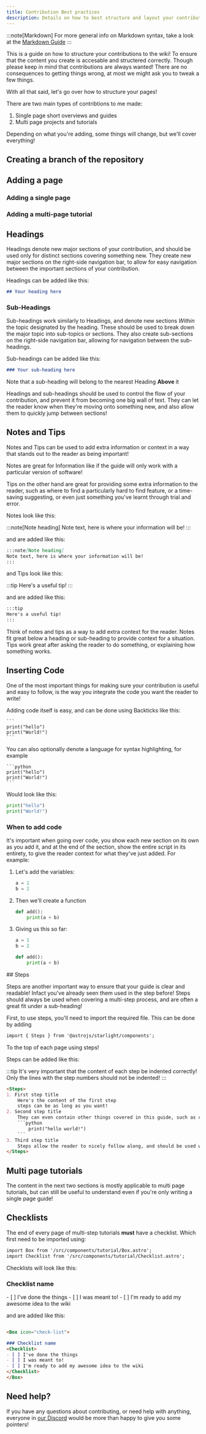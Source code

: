 ```yaml
---
title: Contribution Best practices
description: Details on how to best structure and layout your contributions
---
```




:::note[Markdown]
For more general info on Markdown syntax, take a look at the [Markdown Guide](https://www.markdownguide.org/basic-syntax/#overview)
:::

This is a guide on how to structure your contributions to the wiki! To ensure that the content you create is accesable and structered correctly. 
Though please keep in mind that contributions are always wanted! There are no consequences to getting things wrong, at most we might ask you to tweak a few things.

With all that said, let's go over how to structure your pages!

There are two main types of contribtions to me made:

1. Single page short overviews and guides
2. Multi page projects and tutorials

Depending on what you're adding, some things will change, but we'll cover everything!

## Creating a branch of the repository

## Adding a page

### Adding a single page

### Adding a multi-page tutorial

## Headings

Headings denote new major sections of your contribution, and should be used only for distinct sections covering something new. They create new major sections on the right-side navigation bar, to allow for easy navigation between the important sections of your contribution.

Headings can be added like this:

```md
## Your heading here
```

### Sub-Headings

Sub-headings work similarly to Headings, and denote new sections <i>Within</i> the topic designated by the heading. These should be used to break down the major topic into sub-topics or sections. They also create sub-sections on the right-side navigation bar, allowing for navigation between the sub-headings.

Sub-headings can be added like this:

```md
### Your sub-heading here
```

Note that a sub-heading will belong to the nearest Heading **Above** it

Headings and sub-headings should be used to control the flow of your contribution, and prevent it from becoming one big wall of text. They can let the reader know when they're moving onto something new, and also allow them to quickly jump between sections!

## Notes and Tips

Notes and Tips can be used to add extra information or context in a way that stands out to the reader as being important! 

Notes are great for Information like if the guide will only work with a particular version of software! 

Tips on the other hand are great for providing some extra information to the reader, such as where to find a particularly hard to find feature, or a time-saving suggesting, or even just something you've learnt through trial and error. 

Notes look like this:

:::note[Note heading]
Note text, here is where your information will be!
:::

and are added like this:

```md
:::note[Note heading]
Note text, here is where your information will be!
:::
```

and Tips look like this:

:::tip 
Here's a useful tip!
:::


and are added like this:

```md
:::tip 
Here's a useful tip!
:::
```

Think of notes and tips as a way to add extra context for the reader. Notes fit great below a heading or sub-heading to provide context for a situation. Tips work great after asking the reader to do something, or explaining how something works.

## Inserting Code

One of the most important things for making sure your contribution is useful and easy to follow, is the way you integrate the code you want the reader to write!

Adding code itself is easy, and can be done using Backticks like this:

```
​```
print("hello")
print("World!")
​```
```
You can also optionally denote a language for syntax highlighting, for example

```
​```python
print("hello")
print("World!")
​```
```

Would look like this:

```python
print("hello")
print("World!")
```
### When to add code

It's important when going over code, you show each new section on its own as you add it, and at the end of the section, show the entire script in its entirety, to give the reader context for what they've just added. For example:
<Steps>
1. Let's add the variables:

    ```python
    a = 1
    b = 2
    ```

2. Then we'll create a function

    ```python
    def add():
        print(a + b)
    ```

3. Giving us this so far:

    ```python
    a = 1
    b = 2

    def add():
        print(a + b)
    ```
</Steps>
## Steps

Steps are another important way to ensure that your guide is clear and readable! Infact you've already seen them used in the step before! 
Steps should always be used when covering a multi-step process, and are often a great fit under a sub-heading!

First, to use steps, you'll need to import the required file. This can be done by adding 

```md
import { Steps } from '@astrojs/starlight/components';
```

To the top of each page using steps!

Steps can be added like this:

:::tip
It's very important that the content of each step be indented correctly! Only the lines with the step numbers should not be indented!
:::

```md
<Steps>
1. First step title
    Here's the content of the first step
    steps can be as long as you want!
2. Second step title
    They can even contain other things covered in this guide, such as codeblocks
    ​```python
        print("hello world!")
    ​```
3. Third step title
    Steps allow the reader to nicely follow along, and should be used where applicable
</Steps>
```
## Multi page tutorials

The content in the next two sections is mostly applicable to multi page tutorials, but can still be useful to understand even if you're only writing a single page guide!

## Checklists

The end of every page of multi-step tutorials **must** have a checklist. Which first need to be imported using:

```md
import Box from '/src/components/tutorial/Box.astro';
import Checklist from '/src/components/tutorial/Checklist.astro';
```

Checklists will look like this: 

<Box icon="check-list">

### Checklist name
<Checklist>
- [ ] I've done the things
- [ ] I was meant to!
- [ ] I'm ready to add my awesome idea to the wiki
</Checklist>
</Box>

and are added like this:

```md

<Box icon="check-list">

### Checklist name
<Checklist>
- [ ] I've done the things
- [ ] I was meant to!
- [ ] I'm ready to add my awesome idea to the wiki
</Checklist>
</Box>
```

## Need help?

If you have any questions about contributing, or need help with anything, everyone in [our Discord](https://discord.com/invite/PNxh7cwKfQ) would be more than happy to give you some pointers!